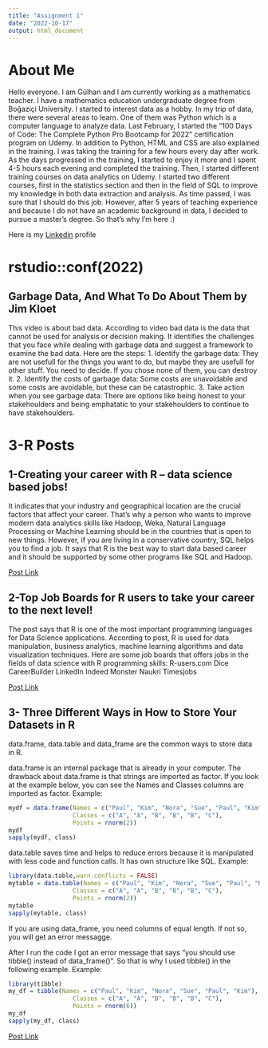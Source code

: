 ```yaml
---
title: "Assignment 1"
date: "2022-10-17"
output: html_document
---
```


# About Me
Hello everyone. I am Gülhan and I am currently working as a mathematics teacher. I have a mathematics education undergraduate degree from Boğaziçi University. I started to interest data as a hobby. In my trip of data, there were several areas to learn. One of them was Python which is a computer language to analyze data. Last February, I started the "100 Days of Code: The Complete Python Pro Bootcamp for 2022" certification program on Udemy. In addition to Python, HTML and CSS are also explained in the training. I was taking the training for a few hours every day after work. As the days progressed in the training, I started to enjoy it more and I spent 4-5 hours each evening and completed the training. Then, I started different training courses on data analytics on Udemy. I started two different courses, first in the statistics section and then in the field of SQL to improve my knowledge in both data extraction and analysis. As time passed, I was sure that I should do this job. However, after 5 years of teaching experience and because I do not have an academic background in data, I decided to pursue a master's degree. So that's why I'm here :)

Here is my [Linkedin](https://www.linkedin.com/in/g%C3%BClhan-demirel-75a026bb/) profile


# rstudio::conf(2022)
## Garbage Data, And What To Do About Them by Jim Kloet
This video is about bad data. According to video bad data is the data that cannot be used for analysis or decision making. It identifies the challenges that you face while dealing with garbage data and suggest a framework to examine the bad data.
Here are the steps:
1. Identify the garbage data: They are not usefull for the things you want to do, but maybe they are usefull for other stuff. You need to decide. If you chose none of them, you can destroy it.
2. Identify the costs of garbage data: Some costs are unavoidable and some costs are avoidable, but these can be catastrophic.
3. Take action when you see garbage data: There are options like being honest to your stakehoulders and being emphatatic to your stakehoulders to continue to have stakehoulders.

# 3-R Posts
## 1-Creating your career with R – data science based jobs!
It indicates that your industry and geographical location are the crucial factors that affect your career. That's why a person who wants to improve modern data analytics skills like Hadoop, Weka, Natural Language Processing or Machine Learning should be in the countries that is open to new things. However, if you are living in a conservative country, SQL helps you to find a job. It says that R is the best way to start data based career and it should be supported by some other programs like SQL and Hadoop.

[Post Link](http://r-tutorials.com/creating-your-career-with-r-data-science-based-jobs/)

## 2-Top Job Boards for R users to take your career to the next level!
The post says that R is one of the most important programming languages for Data Science applications. According to post, R is used for data manipulation, business analytics, machine learning algorithms and data visualization techniques. 
Here are some job boards that offers jobs in the fields of data science with R programming skills:
R-users.com
Dice
CareerBuilder
LinkedIn
Indeed
Monster
Naukri
Timesjobs

[Post Link](https://www.r-users.com/blog/)

## 3- Three Different Ways in How to Store Your Datasets in R
data.frame, data.table and data_frame are the common ways to store data in R. 

data.frame is an internal package that is already in your computer. The drawback about data.frame is that strings are imported as factor. If you look at the example below, you can see the Names and Classes columns are imported as factor.
Example:
```r
mydf = data.frame(Names = c("Paul", "Kim", "Nora", "Sue", "Paul", "Kim"),
                  Classes = c("A", "A", "B", "B", "B", "C"),
                  Points = rnorm(2)) 
mydf
sapply(mydf, class)
```

data.table saves time and helps to reduce errors because it is manipulated with less code and function calls. It has own structure like SQL.
Example:
```r
library(data.table,warn.conflicts = FALSE)
mytable = data.table(Names = c("Paul", "Kim", "Nora", "Sue", "Paul", "Kim"),
                  Classes = c("A", "A", "B", "B", "B", "C"),
                  Points = rnorm(2)) 
mytable 
sapply(mytable, class)
```

If you are using data_frame, you need columns of equal length. If not so, you will get an error messagge. 

After I run the code I got an error message that says "you should use tibble() instead of data_frame()". So that is why I used tibble() in the following example.
Example:
```r
library(tibble)
my_df = tibble(Names = c("Paul", "Kim", "Nora", "Sue", "Paul", "Kim"),
                  Classes = c("A", "A", "B", "B", "B", "C"),
                  Points = rnorm(6)) 
my_df                  
sapply(my_df, class)

```
[Post Link](http://r-tutorials.com/different-ways-store-datasets-r/)
